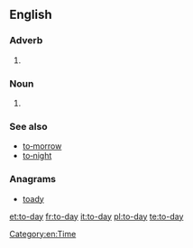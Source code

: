 ==English==

===Adverb===
{{en-adv|-|head=[[to]][[‐]][[day]]}}

# {{archaic spelling of|today|lang=en}}

===Noun===
{{en-noun|head=[[to]][[‐]][[day]]}}

# {{archaic spelling of|today|lang=en}}

===See also===
* [[to‐morrow]]
* [[to‐night]]

===Anagrams===
* [[toady#English|toady]]

[[Category:en:Time]]

[[et:to-day]]
[[fr:to-day]]
[[it:to-day]]
[[pl:to-day]]
[[te:to-day]]